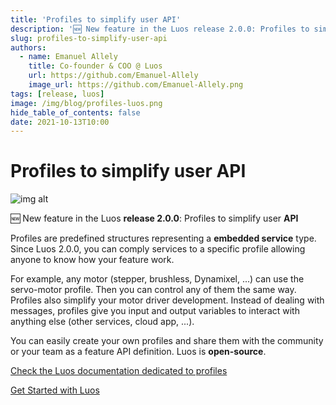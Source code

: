 ```yaml
---
title: 'Profiles to simplify user API'
description: '🆕 New feature in the Luos release 2.0.0: Profiles to simplify user API'
slug: profiles-to-simplify-user-api
authors:
  - name: Emanuel Allely
    title: Co-founder & COO @ Luos
    url: https://github.com/Emanuel-Allely
    image_url: https://github.com/Emanuel-Allely.png
tags: [release, luos]
image: /img/blog/profiles-luos.png
hide_table_of_contents: false
date: 2021-10-13T10:00
---
```


# Profiles to simplify user API

![img alt](/img/blog/profiles-luos.png)

🆕 New feature in the Luos **release 2.0.0**: Profiles to simplify user **API**

<!--truncate-->

Profiles are predefined structures representing a **embedded service** type. Since Luos 2.0.0, you can comply services to a specific profile allowing anyone to know how your feature work.

For example, any motor (stepper, brushless, Dynamixel, ...) can use the servo-motor profile. Then you can control any of them the same way. Profiles also simplify your motor driver development. Instead of dealing with messages, profiles give you input and output variables to interact with anything else (other services, cloud app, ...).

You can easily create your own profiles and share them with the community or your team as a feature API definition. Luos is **open-source**.

[Check the Luos documentation dedicated to profiles](https://docs.luos.io/docs/luos-technology/services/profile)

[Get Started with Luos](https://docs.luos.io/get-started/get-started)